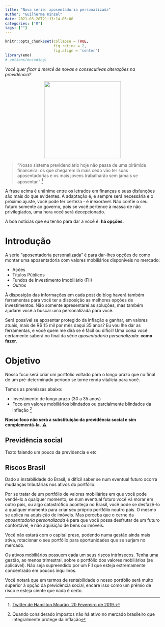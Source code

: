 ```yaml
---
title: "Nova série: aposentadoria personalizada"
author: "Guilherme Kinzel"
date: 2021-03-20T21:13:14-05:00
categories: ["R"]
tags: [""]
---
```


```r
knitr::opts_chunk$set(collapse = TRUE,
                      fig.retina = 2,
                      fig.align = 'center')
library(emo)
# options(encoding)
```

*Você quer ficar à mercê de novas e consecutivas alterações na previdência?*


<center>
![](/images/retirement.jpg){width=250px}
</center>

> “Nosso sistema previdenciário hoje não passa de uma pirâmide financeira: os que chegarem lá mais cedo vão ter suas aposentadorias e os mais jovens trabalharão sem jamais se aposentar.” [^1]

A frase acima é unânime entre os letrados em finanças e suas disfunções são mais do que evidentes. A adaptação é, e sempre será necessária e o próximo ajuste, você pode ter certeza - é inexorável. Não confie o seu futuro somente ao governo, pois se você pertence à massa de não privilegiados, uma hora você será decepcionado.

A boa notícias que eu tenho para dar a você é: **há opções**.

# Introdução

A série "aposentadoria personalizada" é para dar-lhes opções de como montar uma aposentadoria com valores mobiliários disponíveis no mercado:

* Ações
* Títulos Públicos
* Fundos de Investimento Imobiliário (FII)
* *Outros*

À disposição das informações em cada post do blog haverá também ferramentas para você ter a disposição as melhores opções de investimentos. Não somente apresentarei as soluções, mas também ajudarei você a buscar uma personalizada para você.

Será possível se aposentar protegido da inflação e ganhar, em valores atuais, mais de R$ 15 mil por mês daqui 35 anos? Eu vou lhe dar as ferramentas, e você quem me dirá se é fácil ou difícil! Uma coisa você certamente saberá no final da série *aposentadoria personalizada*: **como fazer**.

# Objetivo

Nosso foco será criar um portfólio voltado para o longo prazo que no final de um pré-determinado período se torne renda vitalícia para você.

Temos as premissas abaixo:

* Investimento de longo prazo (30 a 35 anos)
* Foco em valores mobiliários blindados ou parcialmente blindados da inflação [^2]

**Nosso foco não será a substituição da previdência social e sim complementá-la.** ⚠️

## Previdência social

Texto falando um pouco da previdencia e etc

## Riscos Brasil

Dado a instabilidade do Brasil, é difícil saber se num eventual futuro ocorra mudanças tributárias nos ativos do portfólio.

Por se tratar de um portfólio de valores mobiliários em que você pode vendê-lo a qualquer momento, se num eventual futuro você vá morar em outro país, ou algo catastrófico aconteça no Brasil, você pode se desfazê-lo a qualquer momento para criar seu próprio portfólio noutro país. O mesmo se aplica na aquisição de imóveis. Mas perceba que o cerne da *aposentadoria personalizada* é para que você possa desfrutar de um futuro confortável, e não aquisição de bens ou imóveis.

Você não estará com o capital preso, podendo numa gestão ainda mais ativa, rotacionar o seu portfólio para oportunidades que se surjam no mercado.

Os ativos mobiliários possuem cada um seus riscos intrínsecos. Tenha uma gestão, ao menos trimestral, sobre o portfólio dos valores mobiliários (se aplicável). Não seja supreendido por um FII que esteja extremamente concentrado em poucos inquilinos.

Você notará que em termos de rentabilidade o nosso portfólio será muito superior à opção da previdência social, encare isso como um prêmio de risco e esteja ciente que nada é certo. 


[^1]: [Twitter de Hamilton Mourão, 20 Fevereiro de 2019.](https://twitter.com/GeneralMourao/status/1098350691138052096)
[^2]: Quando considerado impostos não há ativo no mercado brasileiro que integralmente protege da inflação